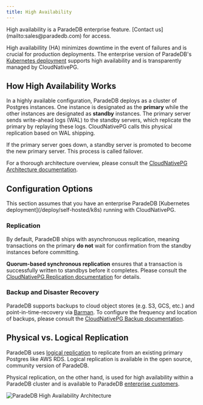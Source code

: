 ```yaml
---
title: High Availability
---
```


<Info>
  High availability is a ParadeDB enterprise feature. [Contact
  us](mailto:sales@paradedb.com) for access.
</Info>

High availabillity (HA) minimizes downtime in the event of failures and is crucial for production deployments.
The enterprise version of ParadeDB's [Kubernetes deployment](/deploy/self-hosted/k8s) supports high availability and is transparently managed by CloudNativePG.

## How High Availability Works

In a highly available configuration, ParadeDB deploys as a cluster of Postgres instances. One instance is designated as the **primary** while the other instances are designated as
**standby** instances. The primary server sends write-ahead logs (WAL) to the standby servers, which replicate the primary by replaying these logs. CloudNativePG calls this physical replication based on WAL shipping.

If the primary server goes down, a standby server is promoted to become the new primary server. This process is called failover.

For a thorough architecture overview, please consult the [CloudNativePG Architecture documentation](https://cloudnative-pg.io/documentation/1.18/architecture/).

## Configuration Options

<Note>
  This section assumes that you have an enterprise ParadeDB [Kubernetes
  deployment](/deploy/self-hosted/k8s) running with CloudNativePG.
</Note>

### Replication

By default, ParadeDB ships with asynchronuous replication, meaning transactions on the primary **do not** wait for confirmation from
the standby instances before committing.

**Quorum-based synchronous replication** ensures that a transaction is successfully written to standbys before it completes.
Please consult the [CloudNativePG Replication documentation](https://cloudnative-pg.io/documentation/1.18/replication/#synchronous-replication) for details.

### Backup and Disaster Recovery

ParadeDB supports backups to cloud object stores (e.g. S3, GCS, etc.) and point-in-time-recovery
via [Barman](https://pgbarman.org/). To configure the frequency and location of backups, please consult the [CloudNativePG Backup documentation](https://cloudnative-pg.io/documentation/1.18/backup_recovery/).

## Physical vs. Logical Replication

ParadeDB uses [logical replication](/deploy/replication/overview) to replicate from an existing primary Postgres like AWS RDS. Logical replication is available in the open source, community version of ParadeDB.

Physical replication, on the other hand, is used for high availability within a ParadeDB cluster and is available to ParadeDB [enterprise customers](mailto:sales@paradedb.com).

![ParadeDB High Availability Architecture](/images/high-availability.png)
